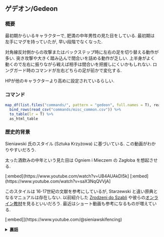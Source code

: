 ## ゲデオン/Gedeon {#Gedeon}

### 概要 {-}

最初期からいるキャラクターで, 肥満の中年男性の見た目をしている. 最初期は左手にマグを持っていたが, 早い段階でなくなった.

対角線反対側からの攻撃またはバックステップ時に左右の足を切り替える動作が多い. 突き攻撃や大きく踏み込んで間合いを詰める動作が乏しい. 上半身がよく動くので左右に振りながら戦えば相手は間合いを把握しにくいかもしれない. ロングガード時のコマンドが左右どちらの足が前かで変化する.

HPが他のキャラクターより高めに設定されているらしい.

### コマンド

```r
map_df(list.files("commands/", pattern = "gedeon", full.names = T), read_csv) %>%
  bind_rows(read_csv("commands/misc_common.csv")) %>%
  to_table(lr = T) %>%
  as_html_table
```

### 歴史的背景 {-}

Sieniawski 氏のスタイル (Sztuka Krzyżowa) に基づいている. この動画がわかりやすいだろう.

太った酒飲みの中年という見た目は Ogniem i Mieczem の Zagłoba を想起させる.

[:embed](https://www.youtube.com/watch?v=UB4AUAkDI5k]
[:embed](https://www.youtube.com/watch?v=saX3NqQVVjA]

このスタイルは 16-17世紀の文献を参考にしているが, Starzewski と違い原典となるマニュアルは存在しない. 以前紹介した [Zrodzeni do Szabli](https://vimeo.com/ondemand/bornforthesaber) や彼らの[オンライン教材](https://www.sieniawski-fencing.com/kurs-online)を見るといいだろう. 最近はショート動画も参考になるものが増えている.

[:embed]](https://www.youtube.com/@sieniawskifencing)


`<details><summary><b>裏話</b></summary>`{=html}

以前, Sieniawski 氏本人に直接レッスンを受けた際に質問した. 得られたコメントを要約するとこうなる. 「確かにこのキャラクターの構えのいくつかは私のスタイルによく似ている. でも(レッスンで教えたことを踏まえて)あなたも分かるように, 私の戦い方のコンセプトに反している動作や, 隙ができるような問題のある動作もいくつもある. 例えば, Gedeonは剣の振りと踏み込みをほぼ同時にやっている. これでは足の踏ん張りの強さが斬撃に伝わらない. そしてそもそも, **私はこのキャラクターの作成に関わっていない**」 最後の暴露話はともかく, コンセプトはオンライン教材でもそれなりに説明されているので, 見ればわかると思う.

`</details>`{=html}
